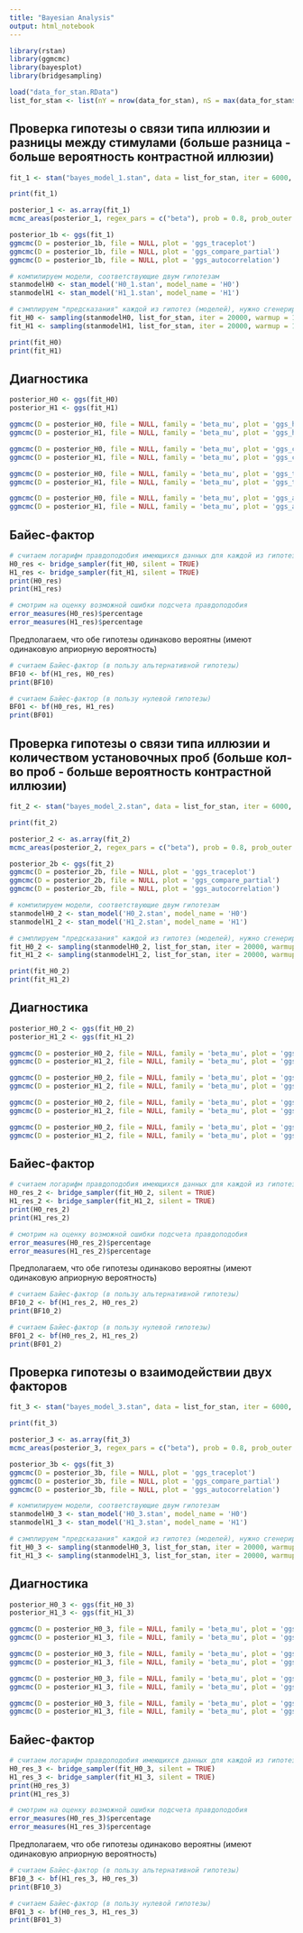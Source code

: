```yaml
---
title: "Bayesian Analysis"
output: html_notebook
---
```


```r
library(rstan)
library(ggmcmc)
library(bayesplot)
library(bridgesampling)
```

```r
load("data_for_stan.RData")
list_for_stan <- list(nY = nrow(data_for_stan), nS = max(data_for_stan$participant), Subj = data_for_stan$participant, size_diff = data_for_stan$size, num_of_trials = data_for_stan$number_of_fixational_trials, Y = data_for_stan$answer.keys)
```

## Проверка гипотезы о связи типа иллюзии и разницы между стимулами (больше разница - больше вероятность контрастной иллюзии)

```r
fit_1 <- stan("bayes_model_1.stan", data = list_for_stan, iter = 6000, warmup = 2000)
```

```r
print(fit_1)
```

```r
posterior_1 <- as.array(fit_1)
mcmc_areas(posterior_1, regex_pars = c("beta"), prob = 0.8, prob_outer = 0.95, point_est = "mean")
```

```r
posterior_1b <- ggs(fit_1)
ggmcmc(D = posterior_1b, file = NULL, plot = 'ggs_traceplot') 
ggmcmc(D = posterior_1b, file = NULL, plot = 'ggs_compare_partial') 
ggmcmc(D = posterior_1b, file = NULL, plot = 'ggs_autocorrelation') 
```


```r
# компилируем модели, соответствующие двум гипотезам
stanmodelH0 <- stan_model('H0_1.stan', model_name = 'H0') 
stanmodelH1 <- stan_model('H1_1.stan', model_name = 'H1')

# сэмплируем "предсказания" каждой из гипотез (моделей), нужно сгенерировать очень много 
fit_H0 <- sampling(stanmodelH0, list_for_stan, iter = 20000, warmup = 1000)
fit_H1 <- sampling(stanmodelH1, list_for_stan, iter = 20000, warmup = 1000)
```

```r
print(fit_H0)
print(fit_H1)
```

## Диагностика

```r
posterior_H0 <- ggs(fit_H0)
posterior_H1 <- ggs(fit_H1)

ggmcmc(D = posterior_H0, file = NULL, family = 'beta_mu', plot = 'ggs_histogram')
ggmcmc(D = posterior_H1, file = NULL, family = 'beta_mu', plot = 'ggs_histogram')

ggmcmc(D = posterior_H0, file = NULL, family = 'beta_mu', plot = 'ggs_compare_partial')
ggmcmc(D = posterior_H1, file = NULL, family = 'beta_mu', plot = 'ggs_compare_partial')

ggmcmc(D = posterior_H0, file = NULL, family = 'beta_mu', plot = 'ggs_traceplot')
ggmcmc(D = posterior_H1, file = NULL, family = 'beta_mu', plot = 'ggs_traceplot')

ggmcmc(D = posterior_H0, file = NULL, family = 'beta_mu', plot = 'ggs_autocorrelation')
ggmcmc(D = posterior_H1, file = NULL, family = 'beta_mu', plot = 'ggs_autocorrelation')
```

## Байес-фактор

```r
# считаем логарифм правдоподобия имеющихся данных для каждой из гипотез (моделей)
H0_res <- bridge_sampler(fit_H0, silent = TRUE)
H1_res <- bridge_sampler(fit_H1, silent = TRUE)
print(H0_res)
print(H1_res)
```

```r
# смотрим на оценку возможной ошибки подсчета правдоподобия
error_measures(H0_res)$percentage
error_measures(H1_res)$percentage
```

Предполагаем, что обе гипотезы одинаково вероятны (имеют одинаковую априорную вероятность)

```r
# считаем Байес-фактор (в пользу альтернативной гипотезы)
BF10 <- bf(H1_res, H0_res)
print(BF10)

# считаем Байес-фактор (в пользу нулевой гипотезы)
BF01 <- bf(H0_res, H1_res)
print(BF01)
```


## Проверка гипотезы о связи типа иллюзии и количеством установочных проб (больше кол-во проб - больше вероятность контрастной иллюзии)

```r
fit_2 <- stan("bayes_model_2.stan", data = list_for_stan, iter = 6000, warmup = 2000)
```


```r
print(fit_2)
```


```r
posterior_2 <- as.array(fit_2)
mcmc_areas(posterior_2, regex_pars = c("beta"), prob = 0.8, prob_outer = 0.95, point_est = "mean")
```

```r
posterior_2b <- ggs(fit_2)
ggmcmc(D = posterior_2b, file = NULL, plot = 'ggs_traceplot') 
ggmcmc(D = posterior_2b, file = NULL, plot = 'ggs_compare_partial') 
ggmcmc(D = posterior_2b, file = NULL, plot = 'ggs_autocorrelation') 
```

```r
# компилируем модели, соответствующие двум гипотезам
stanmodelH0_2 <- stan_model('H0_2.stan', model_name = 'H0') 
stanmodelH1_2 <- stan_model('H1_2.stan', model_name = 'H1')

# сэмплируем "предсказания" каждой из гипотез (моделей), нужно сгенерировать очень много 
fit_H0_2 <- sampling(stanmodelH0_2, list_for_stan, iter = 20000, warmup = 1000)
fit_H1_2 <- sampling(stanmodelH1_2, list_for_stan, iter = 20000, warmup = 1000)
```

```r
print(fit_H0_2)
print(fit_H1_2)
```

## Диагностика

```r
posterior_H0_2 <- ggs(fit_H0_2)
posterior_H1_2 <- ggs(fit_H1_2)

ggmcmc(D = posterior_H0_2, file = NULL, family = 'beta_mu', plot = 'ggs_histogram')
ggmcmc(D = posterior_H1_2, file = NULL, family = 'beta_mu', plot = 'ggs_histogram')

ggmcmc(D = posterior_H0_2, file = NULL, family = 'beta_mu', plot = 'ggs_compare_partial')
ggmcmc(D = posterior_H1_2, file = NULL, family = 'beta_mu', plot = 'ggs_compare_partial')

ggmcmc(D = posterior_H0_2, file = NULL, family = 'beta_mu', plot = 'ggs_traceplot')
ggmcmc(D = posterior_H1_2, file = NULL, family = 'beta_mu', plot = 'ggs_traceplot')

ggmcmc(D = posterior_H0_2, file = NULL, family = 'beta_mu', plot = 'ggs_autocorrelation')
ggmcmc(D = posterior_H1_2, file = NULL, family = 'beta_mu', plot = 'ggs_autocorrelation')
```

## Байес-фактор

```r
# считаем логарифм правдоподобия имеющихся данных для каждой из гипотез (моделей)
H0_res_2 <- bridge_sampler(fit_H0_2, silent = TRUE)
H1_res_2 <- bridge_sampler(fit_H1_2, silent = TRUE)
print(H0_res_2)
print(H1_res_2)
```


```r
# смотрим на оценку возможной ошибки подсчета правдоподобия
error_measures(H0_res_2)$percentage
error_measures(H1_res_2)$percentage
```

Предполагаем, что обе гипотезы одинаково вероятны (имеют одинаковую априорную вероятность)

```r
# считаем Байес-фактор (в пользу альтернативной гипотезы)
BF10_2 <- bf(H1_res_2, H0_res_2)
print(BF10_2)

# считаем Байес-фактор (в пользу нулевой гипотезы)
BF01_2 <- bf(H0_res_2, H1_res_2)
print(BF01_2)
```


## Проверка гипотезы о взаимодействии двух факторов

```r
fit_3 <- stan("bayes_model_3.stan", data = list_for_stan, iter = 6000, warmup = 2000)
```


```r
print(fit_3)
```

```r
posterior_3 <- as.array(fit_3)
mcmc_areas(posterior_3, regex_pars = c("beta"), prob = 0.8, prob_outer = 0.95, point_est = "mean")
```

```r
posterior_3b <- ggs(fit_3)
ggmcmc(D = posterior_3b, file = NULL, plot = 'ggs_traceplot') 
ggmcmc(D = posterior_3b, file = NULL, plot = 'ggs_compare_partial') 
ggmcmc(D = posterior_3b, file = NULL, plot = 'ggs_autocorrelation') 
```

```r
# компилируем модели, соответствующие двум гипотезам
stanmodelH0_3 <- stan_model('H0_3.stan', model_name = 'H0') 
stanmodelH1_3 <- stan_model('H1_3.stan', model_name = 'H1')

# сэмплируем "предсказания" каждой из гипотез (моделей), нужно сгенерировать очень много 
fit_H0_3 <- sampling(stanmodelH0_3, list_for_stan, iter = 20000, warmup = 1000)
fit_H1_3 <- sampling(stanmodelH1_3, list_for_stan, iter = 20000, warmup = 1000)
```

## Диагностика

```r
posterior_H0_3 <- ggs(fit_H0_3)
posterior_H1_3 <- ggs(fit_H1_3)

ggmcmc(D = posterior_H0_3, file = NULL, family = 'beta_mu', plot = 'ggs_histogram')
ggmcmc(D = posterior_H1_3, file = NULL, family = 'beta_mu', plot = 'ggs_histogram')

ggmcmc(D = posterior_H0_3, file = NULL, family = 'beta_mu', plot = 'ggs_compare_partial')
ggmcmc(D = posterior_H1_3, file = NULL, family = 'beta_mu', plot = 'ggs_compare_partial')

ggmcmc(D = posterior_H0_3, file = NULL, family = 'beta_mu', plot = 'ggs_traceplot')
ggmcmc(D = posterior_H1_3, file = NULL, family = 'beta_mu', plot = 'ggs_traceplot')

ggmcmc(D = posterior_H0_3, file = NULL, family = 'beta_mu', plot = 'ggs_autocorrelation')
ggmcmc(D = posterior_H1_3, file = NULL, family = 'beta_mu', plot = 'ggs_autocorrelation')
```

## Байес-фактор

```r
# считаем логарифм правдоподобия имеющихся данных для каждой из гипотез (моделей)
H0_res_3 <- bridge_sampler(fit_H0_3, silent = TRUE)
H1_res_3 <- bridge_sampler(fit_H1_3, silent = TRUE)
print(H0_res_3)
print(H1_res_3)
```


```r
# смотрим на оценку возможной ошибки подсчета правдоподобия
error_measures(H0_res_3)$percentage
error_measures(H1_res_3)$percentage
```

Предполагаем, что обе гипотезы одинаково вероятны (имеют одинаковую априорную вероятность)

```r
# считаем Байес-фактор (в пользу альтернативной гипотезы)
BF10_3 <- bf(H1_res_3, H0_res_3)
print(BF10_3)

# считаем Байес-фактор (в пользу нулевой гипотезы)
BF01_3 <- bf(H0_res_3, H1_res_3)
print(BF01_3)
```
